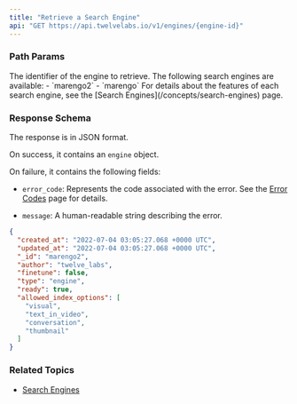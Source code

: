 ```yaml
---
title: "Retrieve a Search Engine"
api: "GET https://api.twelvelabs.io/v1/engines/{engine-id}"
---
```


### Path Params

<ParamField path="engine_id" type="string">
  The identifier of the engine to retrieve. The following search engines are
  available: - `marengo2` - `marengo` For details about the features of each
  search engine, see the [Search Engines](/concepts/search-engines) page.
</ParamField>

### Response Schema

The response is in JSON format.

On success, it contains an `engine` object.

On failure, it contains the following fields:

- `error_code`: Represents the code associated with the error. See the
  [Error Codes](/reference/api-reference/error-codes) page for details.

- `message`: A human-readable string describing the error.

<ResponseExample>

```json
{
  "created_at": "2022-07-04 03:05:27.068 +0000 UTC",
  "updated_at": "2022-07-04 03:05:27.068 +0000 UTC",
  "_id": "marengo2",
  "author": "twelve_labs",
  "finetune": false,
  "type": "engine",
  "ready": true,
  "allowed_index_options": [
    "visual",
    "text_in_video",
    "conversation",
    "thumbnail"
  ]
}
```

</ResponseExample>

### Related Topics

- [Search Engines](/concepts/search-engines)
